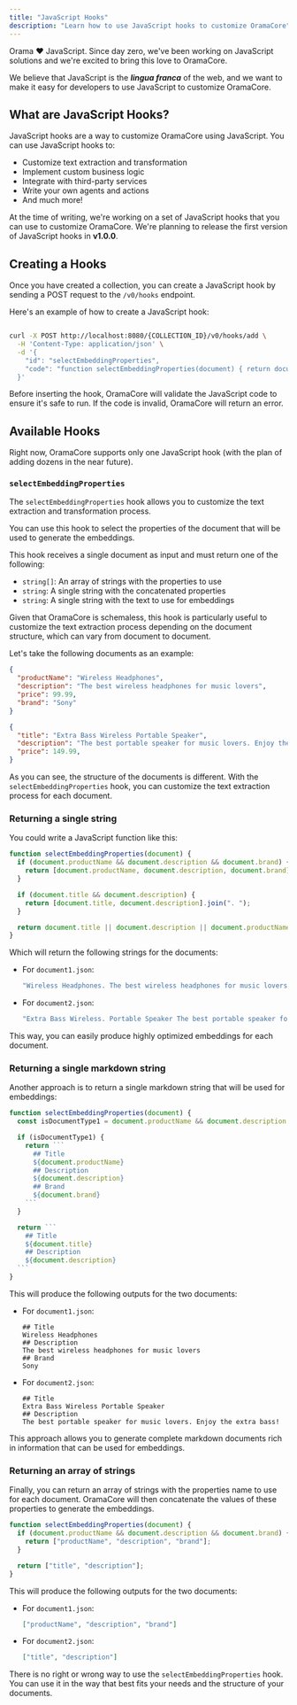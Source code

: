 ```yaml
---
title: "JavaScript Hooks"
description: "Learn how to use JavaScript hooks to customize OramaCore"
---
```


Orama ❤️ JavaScript. Since day zero, we've been working on JavaScript solutions and we're excited to bring this love to OramaCore.

We believe that JavaScript is the _**lingua franca**_ of the web, and we want to make it easy for developers to use JavaScript to customize OramaCore.

## What are JavaScript Hooks?

JavaScript hooks are a way to customize OramaCore using JavaScript. You can use JavaScript hooks to:

- Customize text extraction and transformation
- Implement custom business logic
- Integrate with third-party services
- Write your own agents and actions
- And much more!

At the time of writing, we're working on a set of JavaScript hooks that you can use to customize OramaCore. We're planning to release the first version of JavaScript hooks in **v1.0.0**.

## Creating a Hooks

Once you have created a collection, you can create a JavaScript hook by sending a POST request to the `/v0/hooks` endpoint.

Here's an example of how to create a JavaScript hook:

```bash

curl -X POST http://localhost:8080/{COLLECTION_ID}/v0/hooks/add \
  -H 'Content-Type: application/json' \
  -d '{
    "id": "selectEmbeddingProperties",
    "code": "function selectEmbeddingProperties(document) { return document.title; }"
  }'
```

Before inserting the hook, OramaCore will validate the JavaScript code to ensure it's safe to run. If the code is invalid, OramaCore will return an error.

## Available Hooks

Right now, OramaCore supports only one JavaScript hook (with the plan of adding dozens in the near future).

### `selectEmbeddingProperties`

The `selectEmbeddingProperties` hook allows you to customize the text extraction and transformation process.

You can use this hook to select the properties of the document that will be used to generate the embeddings.

This hook receives a single document as input and must return one of the following:

- `string[]`: An array of strings with the properties to use
- `string`: A single string with the concatenated properties
- `string`: A single string with the text to use for embeddings

Given that OramaCore is schemaless, this hook is particularly useful to customize the text extraction process depending on the document structure, which can vary from document to document.

Let's take the following documents as an example:

```json title="document1.json"
{
  "productName": "Wireless Headphones",
  "description": "The best wireless headphones for music lovers",
  "price": 99.99,
  "brand": "Sony"
}
```

```json title="document2.json"
{
  "title": "Extra Bass Wireless Portable Speaker",
  "description": "The best portable speaker for music lovers. Enjoy the extra bass!",
  "price": 149.99,
}
```

As you can see, the structure of the documents is different. With the `selectEmbeddingProperties` hook, you can customize the text extraction process for each document.

### Returning a single string

You could write a JavaScript function like this:

```javascript title="selectEmbeddingProperties.js"
function selectEmbeddingProperties(document) {
  if (document.productName && document.description && document.brand) {
    return [document.productName, document.description, document.brand].join(". ");
  }

  if (document.title && document.description) {
    return [document.title, document.description].join(". ");
  }

  return document.title || document.description || document.productName || document.brand;
}
```

Which will return the following strings for the documents:

- For `document1.json`:

  ```javascript
  "Wireless Headphones. The best wireless headphones for music lovers Sony"
  ```

- For `document2.json`:

  ```javascript
  "Extra Bass Wireless. Portable Speaker The best portable speaker for music lovers. Enjoy the extra bass!"
  ```

This way, you can easily produce highly optimized embeddings for each document.

### Returning a single markdown string

Another approach is to return a single markdown string that will be used for embeddings:

````javascript title="selectEmbeddingProperties.js"
function selectEmbeddingProperties(document) {
  const isDocumentType1 = document.productName && document.description && document.brand;

  if (isDocumentType1) {
    return ```
      ## Title
      ${document.productName}
      ## Description
      ${document.description}
      ## Brand
      ${document.brand}
    ```
  }

  return ```
    ## Title
    ${document.title}
    ## Description
    ${document.description}
  ```
}
````

This will produce the following outputs for the two documents:

- For `document1.json`:

  ```plaintext
  ## Title
  Wireless Headphones
  ## Description
  The best wireless headphones for music lovers
  ## Brand
  Sony
  ```

- For `document2.json`:

  ```plaintext
  ## Title
  Extra Bass Wireless Portable Speaker
  ## Description
  The best portable speaker for music lovers. Enjoy the extra bass!
  ```

This approach allows you to generate complete markdown documents rich in information that can be used for embeddings.

### Returning an array of strings

Finally, you can return an array of strings with the properties name to use for each document. OramaCore will then concatenate the values of these properties to generate the embeddings.

```javascript title="selectEmbeddingProperties.js"
function selectEmbeddingProperties(document) {
  if (document.productName && document.description && document.brand) {
    return ["productName", "description", "brand"];
  }

  return ["title", "description"];
}
```

This will produce the following outputs for the two documents:

- For `document1.json`:

  ```json
  ["productName", "description", "brand"]
  ```

- For `document2.json`:

  ```json
  ["title", "description"]
  ```

There is no right or wrong way to use the `selectEmbeddingProperties` hook. You can use it in the way that best fits your needs and the structure of your documents.